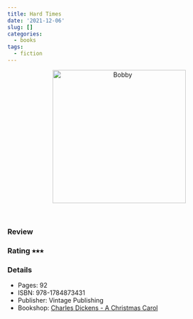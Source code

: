 ```yaml
---
title: Hard Times
date: '2021-12-06'
slug: []
categories:
  - books
tags:
  - fiction
---
```


<center>
<img src="Charles Dickens - Hard Times.jpg" 
alt="Bobby" class="center" height="300">
</center>
<br>

### Review



### Rating &#11089;&#11089;&#11089;

### Details

* Pages: 92
* ISBN: 978-1784873431
* Publisher: Vintage Publishing
* Bookshop: [Charles Dickens - A Christmas Carol](https://uk.bookshop.org/a/9445/9781784873431)
